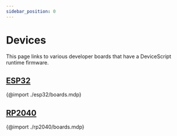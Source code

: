 ```yaml
---
sidebar_position: 0
---
```

# Devices

This page links to various developer boards that have a DeviceScript runtime firmware.

## [ESP32](/devices/esp32/)

{@import ./esp32/boards.mdp}

## [RP2040](/devices/rp2040/)

{@import ./rp2040/boards.mdp}

